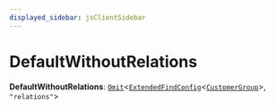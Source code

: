 ```yaml
---
displayed_sidebar: jsClientSidebar
---
```



# DefaultWithoutRelations

 **DefaultWithoutRelations**: [`Omit`](internal.Omit.mdx)<[`ExtendedFindConfig`](internal.internal.ExtendedFindConfig.mdx)<[`CustomerGroup`](../classes/internal.CustomerGroup.mdx)\>, ``"relations"``\>
